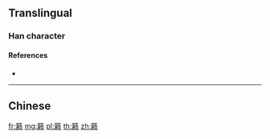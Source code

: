 {{character info/new}}
{{also|籟}}
==Translingual==

===Han character===
{{Han char|rn=118|rad=竹|as=13|sn=19|four=|canj=HDLO|ids=⿱[[竹|⺮]][[赖]]}}

====References====
* {{Han ref|kx=0902.321|hdz=53020.100|uh=7C41|ud=31809}}

----

==Chinese==
{{zh-see|籟}}

[[fr:籁]]
[[mg:籁]]
[[pl:籁]]
[[th:籁]]
[[zh:籁]]
